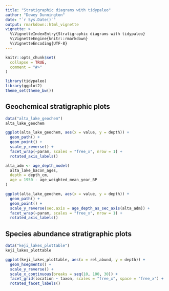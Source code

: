 ```yaml
---
title: "Stratigraphic diagrams with tidypaleo"
author: "Dewey Dunnington"
date: "`r Sys.Date()`"
output: rmarkdown::html_vignette
vignette: >
  %\VignetteIndexEntry{Stratigraphic diagrams with tidypaleo}
  %\VignetteEngine{knitr::rmarkdown}
  %\VignetteEncoding{UTF-8}
---
```


```r
knitr::opts_chunk$set(
  collapse = TRUE,
  comment = "#>"
)
```

```r
library(tidypaleo)
library(ggplot2)
theme_set(theme_bw())
```

## Geochemical stratigraphic plots

```r
data("alta_lake_geochem")
alta_lake_geochem
```

```r
ggplot(alta_lake_geochem, aes(x = value, y = depth)) +
  geom_path() +
  geom_point() +
  scale_y_reverse() +
  facet_wrap(~param, scales = "free_x", nrow = 1) +
  rotated_axis_labels()
```

```r
alta_adm <- age_depth_model(
  alta_lake_bacon_ages, 
  depth = depth_cm,
  age = 1950 - age_weighted_mean_year_BP
)

ggplot(alta_lake_geochem, aes(x = value, y = depth)) +
  geom_path() +
  geom_point() +
  scale_y_reverse(sec.axis = age_depth_as_sec_axis(alta_adm)) +
  facet_wrap(~param, scales = "free_x", nrow = 1) +
  rotated_axis_labels()
```

## Species abundance stratigraphic plots

```r
data("keji_lakes_plottable")
keji_lakes_plottable
```

```r
ggplot(keji_lakes_plottable, aes(x = rel_abund, y = depth)) +
  geom_hsegments() +
  scale_y_reverse() +
  scale_x_continuous(breaks = seq(10, 100, 30)) +
  facet_grid(location ~ taxon, scales = "free_x", space = "free_x") +
  rotated_facet_labels()
```
